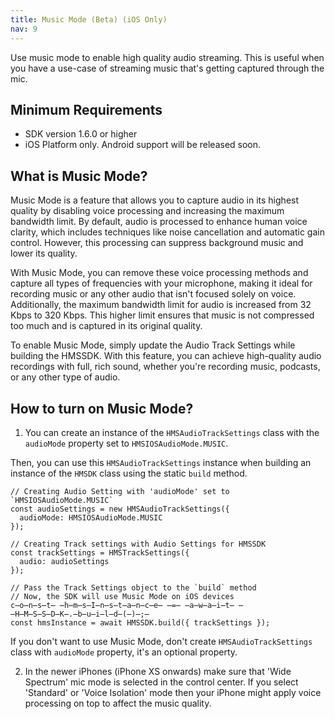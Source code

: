```yaml
---
title: Music Mode (Beta) (iOS Only)
nav: 9
---
```


Use music mode to enable high quality audio streaming. This is useful when you have a use-case
of streaming music that's getting captured through the mic.


## Minimum Requirements

- SDK version 1.6.0 or higher
- iOS Platform only. Android support will be released soon.


## What is Music Mode?

Music Mode is a feature that allows you to capture audio in its highest quality by disabling voice processing and increasing the maximum bandwidth limit. By default, audio is processed to enhance human voice clarity, which includes techniques like noise cancellation and automatic gain control. However, this processing can suppress background music and lower its quality.

With Music Mode, you can remove these voice processing methods and capture all types of frequencies with your microphone, making it ideal for recording music or any other audio that isn't focused solely on voice. Additionally, the maximum bandwidth limit for audio is increased from 32 Kbps to 320 Kbps. This higher limit ensures that music is not compressed too much and is captured in its original quality.

To enable Music Mode, simply update the Audio Track Settings while building the HMSSDK. With this feature, you can achieve high-quality audio recordings with full, rich sound, whether you're recording music, podcasts, or any other type of audio.


## How to turn on Music Mode?

1. You can create an instance of the `HMSAudioTrackSettings` class with the `audioMode` property set
  to `HMSIOSAudioMode.MUSIC`.

  Then, you can use this `HMSAudioTrackSettings` instance when building an instance of the `HMSDK`
  class using the static `build` method.

  ```js{3}
  // Creating Audio Setting with 'audioMode' set to `HMSIOSAudioMode.MUSIC`
  const audioSettings = new HMSAudioTrackSettings({
    audioMode: HMSIOSAudioMode.MUSIC
  });

  // Creating Track settings with Audio Settings for HMSSDK
  const trackSettings = HMSTrackSettings({
    audio: audioSettings
  });

  // Pass the Track Settings object to the `build` method
  // Now, the SDK will use Music Mode on iOS devices
  c̶o̶n̶s̶t̶ ̶h̶m̶s̶I̶n̶s̶t̶a̶n̶c̶e̶ ̶=̶ ̶a̶w̶a̶i̶t̶ ̶H̶M̶S̶S̶D̶K̶.̶b̶u̶i̶l̶d̶(̶)̶;̶
  const hmsInstance = await HMSSDK.build({ trackSettings });
  ```

  If you don't want to use Music Mode, don't create `HMSAudioTrackSettings` class with `audioMode`
  property, it's an optional property.

2. In the newer iPhones (iPhone XS onwards) make sure that 'Wide Spectrum' mic mode is selected
  in the control center. If you select 'Standard' or 'Voice Isolation' mode then your iPhone might
  apply voice processing on top to affect the music quality.
